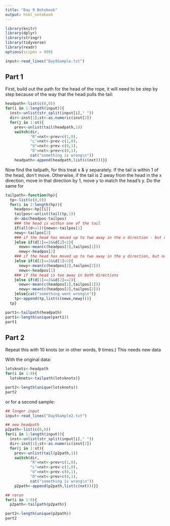 ```yaml
---
title: "Day 9 Notebook"
output: html_notebook
---
```


```r
library(knitr)
library(dplyr)
library(stringr)
library(tidyverse)
library(readr)
options(scipen = 999)
```

```r
input<-read_lines("Day9Sample.txt")
```

## Part 1

First, build out the path for the head of the rope, it will need to be step by step because of the way that the head pulls the tail:

```r
headpath<-list(c(0,0))
for(i in 1:length(input)){
  inst<-unlist(str_split(input[i]," "))
  dir<-inst[1];st<-as.numeric(inst[2])
  for(j in 1:st){
    prev<-unlist(tail(headpath,1))
    switch(dir,
           "R"=nxt<-prev+c(1,0),
           "L"=nxt<-prev-c(1,0),
           "U"=nxt<-prev-c(0,1),
           "D"=nxt<-prev+c(0,1),
           cat("something is wrong\n"))
    headpath<-append(headpath,list(c(nxt)))}}
```

Now find the tailpath, for this treat x & y separately.
If the tail is within 1 of the head, don't move.
Otherwise, if the tail is 2 away from the head in the x direction, move in that direction by 1, move y to match the head's y. Do the same for 

```r
tailpath<-function(hp){
  tp<-list(c(0,0))
  for(i in 2:length(hp)){
    headpos<-hp[[i]]
    tailpos<-unlist(tail(tp,1))
    d<-abs(headpos-tailpos)
    ### the head is within one of the tail
    if(all(d<=1)){newx<-tailpos[1]
    newy<-tailpos[2]
    ### if the head has moved up to two away in the x direction - but not the y
    }else if(d[1]==2&&d[2]<2){
      newx<-mean(c(headpos[1],tailpos[1]))
      newy<-headpos[2]
    ### if the head has moved up to two away in the y direction, but not the x  
    }else if(d[2]==2&&d[1]<2){
      newy<-mean(c(headpos[2],tailpos[2]))
      newx<-headpos[1]
    ### if the head is two away in both directions  
    }else if(d[1]==2&&d[2]==2){
      newx<-mean(c(headpos[1],tailpos[1]))
      newy<-mean(c(headpos[2],tailpos[2]))
    }else{cat("something went wrong\n")}
    tp<-append(tp,list(c(newx,newy)))}
  tp}
```

```r
part1<-tailpath(headpath)
part1<-length(unique(part1))
part1
```
## Part 2
Repeat this with 10 knots (or in other words, 9 times.)  This needs new data

With the original data:
```r
lotsknots<-headpath
for(i in 1:9){
  lotsknots<-tailpath(lotsknots)}

part2<-length(unique(lotsknots))
part2  
```
or for a second sample:

```r
## longer input
input<-read_lines("Day9Sample2.txt")

## new headpath
p2path<-list(c(0,0))
for(i in 1:length(input)){
  inst<-unlist(str_split(input[i]," "))
  dir<-inst[1];st<-as.numeric(inst[2])
  for(j in 1:st){
    prev<-unlist(tail(p2path,1))
    switch(dir,
           "R"=nxt<-prev+c(1,0),
           "L"=nxt<-prev-c(1,0),
           "U"=nxt<-prev-c(0,1),
           "D"=nxt<-prev+c(0,1),
           cat("something is wrong\n"))
    p2path<-append(p2path,list(c(nxt)))}}

## rerun
for(i in 1:9){
  p2path<-tailpath(p2path)}

part2<-length(unique(p2path))
part2
```

